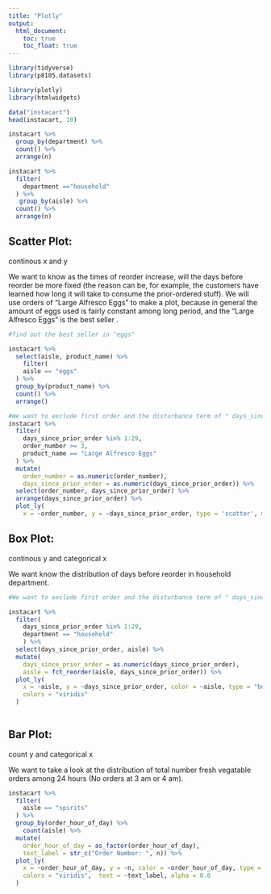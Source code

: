 ```yaml
---
title: "Plotly"
output: 
  html_document:
    toc: true
    toc_float: true
---
```



```r
library(tidyverse)
library(p8105.datasets)

library(plotly)
library(htmlwidgets)
```

```r
data("instacart")
head(instacart, 10)

instacart %>% 
  group_by(department) %>% 
  count() %>% 
  arrange(n)

instacart %>% 
  filter(
    department =="household"
  ) %>% 
   group_by(aisle) %>% 
  count() %>% 
  arrange(n)
```

## Scatter Plot: 
continous x and y

We want to know as the times of reorder increase, will the days before reorder be more fixed (the reason can be, for example, the customers have learned how long it will take to consume the prior-ordered stuff). We will use orders of "Large Alfresco Eggs" to make a plot, because in general the amount of eggs used is fairly constant among long period, and the "Large Alfresco Eggs" is the best seller . 

```r

#find out the best seller in "eggs"

instacart %>%
  select(aisle, product_name) %>% 
    filter( 
    aisle == "eggs"
  ) %>% 
  group_by(product_name) %>% 
  count() %>% 
  arrange()

#We want to exclude first order and the disturbance term of " days_since_prior_order" = 30, because we can never know long exactly it takes to reorder
instacart %>%
  filter(
    days_since_prior_order %in% 1:29,
    order_number >= 3, 
    product_name == "Large Alfresco Eggs"
  ) %>% 
  mutate(
    order_number = as.numeric(order_number),
    days_since_prior_order = as.numeric(days_since_prior_order)) %>% 
  select(order_number, days_since_prior_order) %>% 
  arrange(days_since_prior_order) %>% 
  plot_ly(
    x = ~order_number, y = ~days_since_prior_order, type = 'scatter', mode = "markers")


```



## Box Plot:
continous y and categorical x

We want know the distribution of days before reorder in household department. 
```r

#We want to exclude first order and the disturbance term of " days_since_prior_order" = 30, because we can never know long exactly it takes to reorder. 

instacart %>% 
  filter(
    days_since_prior_order %in% 1:29, 
    department == "household"
    ) %>% 
  select(days_since_prior_order, aisle) %>% 
  mutate(
    days_since_prior_order = as.numeric(days_since_prior_order),
    aisle = fct_reorder(aisle, days_since_prior_order)) %>% 
  plot_ly(
    x = ~aisle, y = ~days_since_prior_order, color = ~aisle, type = "box", 
    colors = "viridis"
  )
  
```



## Bar Plot: 
count y and categorical x

We want to take a look at the distribution of total number fresh vegatable orders among 24 hours (No orders at 3 am or 4 am). 
```r
instacart %>% 
  filter(
    aisle == "spirits"
  ) %>% 
  group_by(order_hour_of_day) %>% 
	count(aisle) %>% 
  mutate(
    order_hour_of_day = as_factor(order_hour_of_day), 
    text_label = str_c("Order Number: ", n)) %>% 
  plot_ly(
    x = ~order_hour_of_day, y = ~n, color = ~order_hour_of_day, type = "bar", 
    colors = "viridis",  text = ~text_label, alpha = 0.8
  )
```

